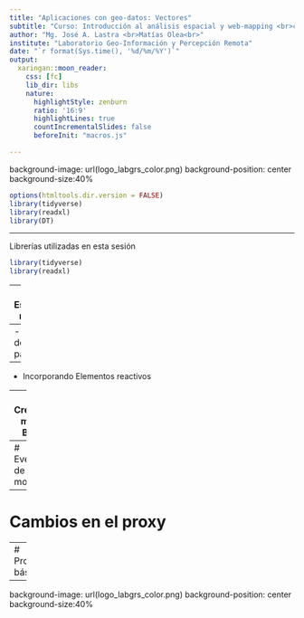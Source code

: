 ```yaml
---
title: "Aplicaciones con geo-datos: Vectores"
subtitle: "Curso: Introducción al análisis espacial y web-mapping <br>con Google Earth Engine y R Shiny<br>"
author: "Mg. José A. Lastra <br>Matías Olea<br>"
institute: "Laboratorio Geo-Información y Percepción Remota"
date: "`r format(Sys.time(), '%d/%m/%Y')`"
output:
  xaringan::moon_reader:
    css: [fc]
    lib_dir: libs
    nature:
      highlightStyle: zenburn
      ratio: '16:9'
      highlightLines: true
      countIncrementalSlides: false
      beforeInit: "macros.js"

---
```

background-image: url(logo_labgrs_color.png)
background-position: center
background-size:40%

```r
options(htmltools.dir.version = FALSE)
library(tidyverse)
library(readxl)
library(DT)

```


---

Librerías utilizadas en esta sesión

```r
library(tidyverse)
library(readxl)
```

---
# Estructurando nuestra app

--
- Selección de tipo de página

--
- Incorporando Elementos reactivos

---
# Creando mapa Base

---
# Eventos de mouse

---
# Cambios en el proxy

---
# Procesamiento básico

---
background-image: url(logo_labgrs_color.png)
background-position: center
background-size:40%



